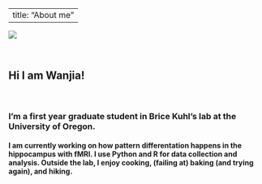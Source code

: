 
---
title: "About me"
---

![](3.jpg)

\

## Hi I am Wanjia!

\

### I'm a first year graduate student in Brice Kuhl's lab at the University of Oregon.


#### I am currently working on how pattern differentation happens in the hippocampus with fMRI. I use Python and R for data collection and analysis. Outside the lab, I enjoy cooking, (failing at) baking (and trying again), and hiking.
